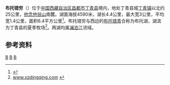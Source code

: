 {{ViewTibetanScript}}
{{Infobox_lake
 |湖泊名稱 =布托错穷
 |湖泊照片 = 
 |湖泊照片標題 = 
 |測深圖 =
 |測深圖標題 =
 |湖泊所在地 = [[中国|中国]][[西藏|西藏]]
 |座標 = {{coord |31|37|N|95|40|E|display=inline,title|scale:500000_type:waterbody_region:CN}}
 |湖泊類別 = [[淡水湖|淡水湖]]
 |流入 =
 |流出 = 
 |集水區面積 =
 |集水區國家 ={{PRC}}
 |湖泊長度 =4.4公里
 |湖泊闊度 = 最大3公里<br />平均1.4公里
 |湖泊面積 =6.4平方公里
 |平均深度 = 
 |最深深度 = 
 |水體體積 = 
 |湖水停留時間 =
 |湖岸線長度 =
 |海拔高度 =4590米
 |湖中島嶼 =
 |湖邊城鎮 =
}}
{{Location map
 |China Tibet
 |mark=<!--dot-->Blue pog.svg
 |lat_deg=31|lat_min=37|lat_sec =
 |lon_deg=95|lon_min=40|lon_sec =
 |caption=布托错穷在[[西藏|西藏]]的位置。
 |position=right
 |width=350
 |float=right
}}
'''布托错穷'''（{{bo|z=བཙན་རྫོང་མཚོ།|w=btsan rdzong mtsho|t=Tsendzong Tso}}）位于[[中国|中国]][[西藏自治区|西藏自治区]][[昌都市|昌都市]][[丁青县|丁青县]]境内，地处丁青县城[[丁青镇|丁青镇]]以北约25公里，[[他念他翁山|他念他翁山]]南麓。湖面海拔4590米，湖长4.4公里，最大宽3公里，平均宽1.4公里，面积6.4平方公里<ref>{{cite book zh |author=王苏民 窦鸿身 |title=中国湖泊志 |format=M |edition=1 |location=北京 |publisher=科学出版社 |date=1998|pages=563|id= ISBN 7-03-006706-1}}</ref>。布托错穷与西边的[[布托错青|布托错青]]合称为布托湖，湖滨为丁青县的夏季牧场<ref>[http://www.xzdingqing.com/ www.xzdingqing.com] {{webarchive|url=https://web.archive.org/web/20120112113719/http://www.xzdingqing.com/ |date=2012-01-12 }}</ref>。两湖均属[[澜沧江|澜沧江]]流域。

==参考资料==
{{reflist}}
[[Category:昌都湖泊|B]]
[[Category:丁青县|B]]
[[Category:澜沧江水系|B]]